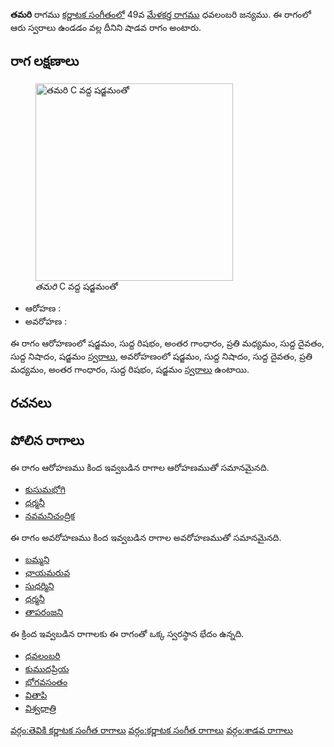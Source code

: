 {{Infobox ragam
	| name          	= తమరి
	| synonym	    	= 
	| mela          	= 
	| chakra        	= 
	| janaka        	= 
	| type          	= శాడవ
	| arohanam      	= {{svaraC|S|R1|G3|M2|D1|N1|S'}} 
	| avarohanam    	= {{svaraC|S'|N1|D1|M2|G3|R1|S}}
	| jeeva         	=
	| chhaya        	=
	| nyasa         	=
	| vishesha      	= 
	| equivalent  		= 
}}
{{కర్ణాటక సంగీత రాగాలు}}
'''తమరి''' రాగము [[కర్ణాటక సంగీతం]]లో 49వ [[మేళకర్త రాగము]] ధవలంబరి జన్యము.  ఈ రాగంలో ఆరు స్వరాలు ఉండడం వల్ల దీనిని షాడవ రాగం అంటారు.


==రాగ లక్షణాలు==
[[Image:tamari_kb2wiki.png|thumb|right|316px|''తమరి'' C వద్ద షడ్జమంతో]]

* ఆరోహణ : {{svaraC|S|R1|G3|M2|D1|N1|S'}} 
* అవరోహణ : {{svaraC|S'|N1|D1|M2|G3|R1|S}}

ఈ రాగం ఆరోహణంలో షడ్జమం, సుద్ద  రిషభం, అంతర గాంధారం, ప్రతి మధ్యమం, సుద్ద దైవతం, సుద్ద నిషాదం, షడ్జమం [[స్వరాలు]], అవరోహణంలో షడ్జమం, సుద్ద నిషాదం, సుద్ద దైవతం, ప్రతి మధ్యమం, అంతర గాంధారం, సుద్ద  రిషభం, షడ్జమం [[స్వరాలు]] ఉంటాయి.

==రచనలు==



==పోలిన రాగాలు==
ఈ రాగం ఆరోహణము కింద ఇవ్వబడిన రాగాల ఆరోహణముతో సమానమైనది.
* [[కుసుమభోగి]]
* [[ధర్మనీ]]
* [[నవమనిచంద్రిక]]

ఈ రాగం అవరోహణము కింద ఇవ్వబడిన రాగాల అవరోహణముతో సమానమైనది.
* [[బమ్మని]]
* [[ఛాయమరువ]]
* [[సుధర్మిని]]
* [[ధర్మనీ]]
* [[తాపరంజని]]

ఈ క్రింద ఇవ్వబడిన రాగాలకు ఈ రాగంతో ఒక్క స్వరస్థాన భేదం ఉన్నది.
* [[ధవలంబరి]]
* [[కుముదప్రియ]]
* [[భోగవసంతం]]
* [[వితాపి]]
* [[విశ్వధాత్రి]]



[[వర్గం:తెవికి కర్ణాటక సంగీత రాగాలు]]
[[వర్గం:కర్ణాటక సంగీత రాగాలు]]
[[వర్గం:శాడవ రాగాలు]]